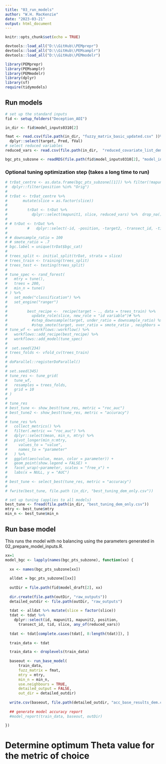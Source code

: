 ```yaml
---
title: "03_run_models"
author: "W.H. MacKenzie"
date: "2023-03-21"
output: html_document
---
```


```r
knitr::opts_chunk$set(echo = TRUE)
```

```r

devtools::load_all("D:\\GitHub\\PEMprepr")
devtools::load_all("D:\\GitHub\\PEMsamplr")
devtools::load_all("D:\\GitHub\\PEMmodelr")

library(PEMprepr)
library(PEMsamplr)
library(PEMmodelr)
library(dplyr)
library(sf)
require(tidymodels)
```

## Run models

```r
# set up the standard inputs 
fid <- setup_folders("Deception_AOI")

in_dir <- fid$model_inputs0310[2]

fmat <- read.csv(file.path(in_dir, "fuzzy_matrix_basic_updated.csv" ))%>%
  dplyr::select(target, Pred, fVal)
# select reduced variables
reduced_vars <- read.csv(file.path(in_dir,  "reduced_covariate_list_dem_only.csv")) %>% dplyr::pull()

bgc_pts_subzone <- readRDS(file.path(fid$model_inputs0310[2], "model_input_pts.rds"))

```
### Optional tuning optimization step (takes a long time to run)

```r
# trDat_centre <- as.data.frame(bgc_pts_subzone[[1]]) %>% filter(!mapunit1 == "") %>%
#  dplyr::filter(position %in% "Orig")
# 
# trDat <- trDat_centre %>%
#       mutate(slice = as.factor(slice))
# 
#         trDat <- trDat %>%
#           dplyr::select(mapunit1, slice, reduced_vars) %>%  drop_na() %>% mutate(target = factor(mapunit1)) %>%  droplevels()
# 
# # trDat <- trDat %>%
#         #   dplyr::select(-id, -position, -target2, -transect_id, -tid, -bgc_cat, -bgc) %>%  drop_na() %>% mutate(target = factor(target)) %>%  droplevels()
# 
# # downsample_ratio = 100
# # smote_ratio = .7
# bgc.label = unique(trDat$bgc_cat)
# 
# trees_split <- initial_split(trDat, strata = slice)
# trees_train <- training(trees_split)
# trees_test <- testing(trees_split)
# 
# tune_spec <- rand_forest(
#   mtry = tune(),
#   trees = 200,
#   min_n = tune()
# ) %>%
#   set_mode("classification") %>%
#   set_engine("ranger")
# 
#         best_recipe <-  recipe(target ~ ., data = trees_train) %>%
#           update_role(slice, new_role = "id variable")# %>%
#           #step_downsample(target, under_ratio = downsample_ratio) %>%
#           #step_smote(target, over_ratio = smote_ratio , neighbors = 10, skip = TRUE)
# tune_wf <- workflows::workflow() %>%
#   workflows::add_recipe(best_recipe) %>%
#   workflows::add_model(tune_spec)
# 
#  set.seed(234)
# trees_folds <- vfold_cv(trees_train)
# 
# doParallel::registerDoParallel()
# 
# set.seed(345)
# tune_res <- tune_grid(
#   tune_wf,
#   resamples = trees_folds,
#   grid = 10
# )
# 
# tune_res
# best_tune <- show_best(tune_res, metric = "roc_auc")
# best_tune2 <- show_best(tune_res, metric = "accuracy")
# 
# tune_res %>%
#   collect_metrics() %>%
#   filter(.metric == "roc_auc") %>%
#   dplyr::select(mean, min_n, mtry) %>%
#   pivot_longer(min_n:mtry,
#     values_to = "value",
#     names_to = "parameter"
#   ) %>%
#   ggplot(aes(value, mean, color = parameter)) +
#   geom_point(show.legend = FALSE) +
#   facet_wrap(~parameter, scales = "free_x") +
#   labs(x = NULL, y = "AUC")
# 
# best_tune <- select_best(tune_res, metric = "accuracy")
# 
# fwrite(best_tune, file.path (in_dir, "best_tuning_dem_only.csv"))

```
```r
# set up tuning (applies to all models)
best_tune <- fread(file.path(in_dir, "best_tuning_dem_only.csv"))
mtry <- best_tune$mtry
min_n <- best_tune$min_n
```



## Run base model 

This runs the model with no balancing using the parameters generated in 02_prepare_model_inputs.R. 


```r
xx=1
model_bgc <- lapply(names(bgc_pts_subzone), function(xx) {
  
  xx <- names(bgc_pts_subzone[xx])
  
  alldat = bgc_pts_subzone[[xx]]
  
  outDir = file.path(fid$model_draft[2], xx)
  
  dir.create(file.path(outDir, "raw_outputs"))
  detailed_outdir <- file.path(outDir, "raw_outputs")
 
  tdat <- alldat %>% mutate(slice = factor(slice))
  tdat <- tdat %>%
    dplyr::select(id, mapunit1, mapunit2, position,
      transect_id, tid, slice, any_of(reduced_vars))
  
  tdat <- tdat[complete.cases(tdat[, 8:length(tdat)]), ]
  
  train_data <- tdat 

  train_data <- droplevels(train_data)
  
  baseout <- run_base_model(
      train_data,
      fuzz_matrix = fmat,
      mtry = mtry,
      min_n = min_n,
      use.neighbours = TRUE, 
      detailed_output = FALSE, 
      out_dir = detailed_outdir)
  
  write.csv(baseout, file.path(detailed_outdir, "acc_base_results_dem.csv"))
  
  ## generate model accuracy report
  #model_report(train_data, baseout, outDir)
  
})

```


# Determine optimum Theta value for the metric of choice


<!-- ```{r} -->
<!-- bgcs <- list.dirs(fid$model_draft[2], recursive = T) -->

<!-- bgcs <- bgcs[endsWith(bgcs,"/raw_outputs")] -->

<!-- for(i in bgcs){ -->
<!--   i = bgcs[3] -->

<!--   out_dir <- gsub("/raw_outputs", "", i) -->

<!--   acc_out <- generate_theta_metrics(i) -->
<!--   write.csv(acc_out, file.path(out_dir, "compiled_theta_results.csv")) -->

<!--   theta_thresh <- generate_theta_threshold(acc_out) -->
<!--   write.csv(theta_thresh, file.path(out_dir, "theta_threshold.csv")) -->

<!-- #   overall_acc <- ggplot(aes(y = value, x = theta_final), data = acc_out ) +  -->
<!-- #     geom_boxplot() + -->
<!-- #     scale_fill_brewer(type = "qual") + -->
<!-- #     facet_wrap(~type, scales = "free_x")+ -->
<!-- #     geom_hline(yintercept = 0.65,linetype ="dashed", color = "black") +  -->
<!-- #     theme_pem_facet() + -->
<!-- #    # scale_fill_manual(values=c("grey90", "grey75", "grey50", "grey35","grey10"))+ -->
<!-- #     theme(axis.text.x = element_text(angle = 90, hjust = 1), legend.position="none") + -->
<!-- #     xlab("Metric") + ylab("Accuracy") +  -->
<!-- #     ylim(0, 1) -->
<!-- #  -->
<!-- # overall_acc -->

<!-- } -->

<!-- ``` -->

